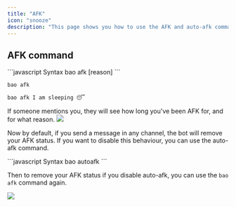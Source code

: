 ```yaml
---
title: "AFK"
icon: "snooze"
description: "This page shows you how to use the AFK and auto-afk command"
---
```


## AFK command
<CodeGroup>
```javascript Syntax
bao afk [reason]
```

```javascript Example 1
bao afk
```

```javascript Example 2
bao afk I am sleeping 😴
```
</CodeGroup>

If someone mentions you, they will see how long you've been AFK for, and for what reason.
<img src="/images/afk_ping.png"/>


Now by default, if you send a message in any channel, the bot will remove your AFK status.
If you want to disable this behaviour, you can use the auto-afk command.

<CodeGroup>
```javascript Syntax
bao autoafk
```
</CodeGroup>

Then to remove your AFK status if you disable auto-afk, you can use the `bao afk` command again.

<img src="/images/auto_afk.png"/>
